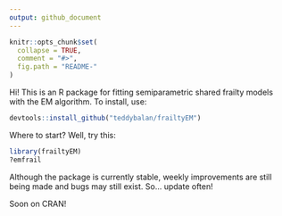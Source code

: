 ```yaml
---
output: github_document
---
```


<!-- README.md is generated from README.Rmd. Please edit that file -->

```r
knitr::opts_chunk$set(
  collapse = TRUE,
  comment = "#>",
  fig.path = "README-"
)
```

Hi! This is an R package for fitting semiparametric shared frailty models with the EM algorithm.
To install, use:
```r
devtools::install_github("teddybalan/frailtyEM")
```

Where to start? Well, try this:
```r
library(frailtyEM)
?emfrail
```

Although the package is currently stable, weekly improvements are still being made and bugs may still exist. So... update often!

Soon on CRAN!
